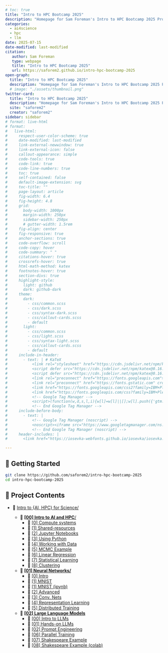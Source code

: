 ```yaml
---
# toc: true
title: "Intro to HPC Bootcamp 2025"
description: "Homepage for Sam Foreman's Intro to HPC Bootcamp 2025 Project"
categories:
  - ai4science
  - hpc
  - llm
date: 2025-07-15
date-modified: last-modified
citation:
   author: Sam Foreman
   type: webpage
   title: "Intro to HPC Bootcamp 2025"
   url: https://saforem2.github.io/intro-hpc-bootcamp-2025
open-graph:
  title: "Intro to HPC Bootcamp 2025"
  description: "Homepage for Sam Foreman's Intro to HPC Bootcamp 2025 Project"
  # image: "./assets/thumbnail.png"
twitter-card:
  title: "Intro to HPC Bootcamp 2025"
  description: "Homepage for Sam Foreman's Intro to HPC Bootcamp 2025 Project"
  site: "saforem2"
  creator: "saforem2"
sidebar: sidebar
# format: live-html
# format:
#   live-html:
#     respect-user-color-scheme: true
#     date-modified: last-modified
#     link-external-newwindow: true
#     link-external-icon: false
#     callout-appearance: simple
#     code-tools: true
#     code-link: true
#     code-line-numbers: true
#     toc: true
#     self-contained: false
#     default-image-extension: svg
#     toc-title: ""
#     page-layout: article
#     fig-width: 6.4
#     fig-height: 4.8
#     grid:
#       body-width: 1000px
#       margin-width: 250px
#       sidebar-width: 250px
#       # gutter-width: 1.5rem
#     fig-align: center
#     fig-responsive: true
#     anchor-sections: true
#     code-overflow: scroll
#     code-copy: hover
#     code-summary: " "
#     citations-hover: true
#     crossrefs-hover: true
#     html-math-method: katex
#     footnotes-hover: true
#     section-divs: true
#     highlight-style:
#       light: github
#       dark: github-dark
#     theme:
#       dark:
#         - css/common.scss
#         - css/dark.scss
#         - css/syntax-dark.scss
#         - css/callout-cards.scss
#         - default
#       light:
#         - css/common.scss
#         - css/light.scss
#         - css/syntax-light.scss
#         - css/callout-cards.scss
#         - default
#     include-in-header:
#       - text: | # KaTeX
#           <link rel="stylesheet" href="https://cdn.jsdelivr.net/npm/katex@0.16.22/dist/katex.min.css" integrity="sha384-5TcZemv2l/9On385z///+d7MSYlvIEw9FuZTIdZ14vJLqWphw7e7ZPuOiCHJcFCP" crossorigin="anonymous">
#           <script defer src="https://cdn.jsdelivr.net/npm/katex@0.16.22/dist/katex.min.js" integrity="sha384-cMkvdD8LoxVzGF/RPUKAcvmm49FQ0oxwDF3BGKtDXcEc+T1b2N+teh/OJfpU0jr6" crossorigin="anonymous"></script>
#           <script defer src="https://cdn.jsdelivr.net/npm/katex@0.16.22/dist/contrib/auto-render.min.js" integrity="sha384-hCXGrW6PitJEwbkoStFjeJxv+fSOOQKOPbJxSfM6G5sWZjAyWhXiTIIAmQqnlLlh" crossorigin="anonymous" onload="renderMathInElement(document.body);"></script>
#           <link rel="preconnect" href="https://fonts.googleapis.com">
#           <link rel="preconnect" href="https://fonts.gstatic.com" crossorigin>
#           <link href="https://fonts.googleapis.com/css2?family=IBM+Plex+Sans:ital,wght@0,100;0,200;0,300;0,400;0,500;0,600;0,700;1,100;1,200;1,300;1,400;1,500;1,600;1,700&family=IBM+Plex+Sans+Condensed:ital,wght@0,400;0,500;0,600;0,700&family=IBM+Plex+Mono:ital,wght@0,100;0,200;0,300;0,400;0,500;0,600;0,700&display=swap" rel="stylesheet">
#           <link href="https://fonts.googleapis.com/css?family=IBM+Plex+Sans&family=IBM+Plex+Sans+Condensed&family=IBM+Plex+Mono&display=swap" rel="stylesheet">
#           <!-- Google Tag Manager -->
#           <script>(function(w,d,s,l,i){w[l]=w[l]||[];w[l].push({'gtm.start':new Date().getTime(),event:'gtm.js'});var f=d.getElementsByTagName(s)[0],j=d.createElement(s),dl=l!='dataLayer'?'&l='+l:'';j.async=true;j.src='https://www.googletagmanager.com/gtm.js?id='+i+dl;f.parentNode.insertBefore(j,f);})(window,document,'script','dataLayer','GTM-TC329HJ');</script>
#           <!-- End Google Tag Manager -->
#     include-before-body:
#       - text: |
#           <!-- Google Tag Manager (noscript) -->
#           <noscript><iframe src="https://www.googletagmanager.com/ns.html?id=GTM-TC329HJ" height="0" width="0" style="display:none;visibility:hidden"></iframe></noscript>
#           <!-- End Google Tag Manager (noscript) -->
#     header-includes: |
#       <link href="https://iosevka-webfonts.github.io/iosevka/iosevka.css" rel="stylesheet">

---
```


## 🐣 Getting Started

```bash
git clone https://github.com/saforem2/intro-hpc-bootcamp-2025
cd intro-hpc-bootcamp-2025
```


## 📂 Project Contents

- 🏡 [Intro to {AI, HPC} for Science/](./)

    - 📂 [**\[00\] Intro to AI and HPC**/](00-intro-AI-HPC/)
        - 📄 [\[0\] Compute systems](./00-intro-AI-hpc/0-compute-systems/)
        - 📄 [\[1\] Shared-resources](./00-intro-AI-HPC/1-shared-resources/)
        - 📄 [\[2\] Jupyter Notebooks](./00-intro-AI-hpc/2-jupyter-notebooks/)
        - 📄 [\[3\] Using Python](./00-intro-AI-hpc/3-python/)
        - 📄 [\[4\] Working with Data](./00-intro-AI-hpc/4-data/)
        - 📗 [\[5\] MCMC Example](./00-intro-AI-hpc/5-mcmc-example/)
        - 📗 [\[6\] Linear Regression](./00-intro-AI-hpc/6-linear-regression/)
        - 📗 [\[7\] Statistical Learning](./00-intro-AI-hpc/7-statistical-learning/)
        - 📗 [\[8\] Clustering](./00-intro-AI-hpc/8-clustering/) 

    - 📂 [**\[01\] Neural Networks/**](./01-neural-networks/)
        - 📄 [\[0\] Intro](./01-neural-networks/0-intro/)
        - 📗 [\[1\] MNIST](./01-neural-networks/1-mnist/)
        - 📗 [\[1\] MNIST (ipynb)](./01-neural-networks/1-mnist-ipynb/)
        - 📗 [\[2\] Advanced](./01-neural-networks/2-advanced/)
        - 📗 [\[3\] Conv. Nets](./01-neural-networks/3-conv-nets/)
        - 📗 [\[4\] Representation Learning](./01-neural-networks/4-representation-learning/)
        - 📄 [\[5\] Distributed Training](./01-neural-networks/5-distributed-training/)

    - 📂 [**\[02\] Large Language Models**](./02-llms/)
        - 📗 [\[00\] Intro to LLMs](./02-llms/00-intro-to-llms/)
        - 📗 [\[01\] Hands-on LLMs](./02-llms/01-hands-on-llms/)
        - 📄 [\[02\] Prompt Engineering](./02-llms/02-prompt-engineering/)
        <!-- - 📄 [03-training-llms](./02-llms/03-training-llms/) -->
        <!-- - 📄 [04-evaluating-llms](./02-llms/03-training-llms/) -->
        <!-- - 📄 []() -->
        - 📗 [\[06\] Parallel Training](./02-llms/06-parallel-training/)
        - 📗 [\[07\] Shakespeare Example](./02-llms/07-shakespeare-example/)
        - 📗 [\[08\] Shakespeare Example (colab)](./02-llms/08-shakespeare-example-colab/)

    <!-- - 📂 [03-ai-for-science/](./03-ai-for-science/) -->
